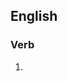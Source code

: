 ==English==

===Verb===
{{head|en|present participle}}

# {{present participle of|choreograph|lang=en|nocat=1}}